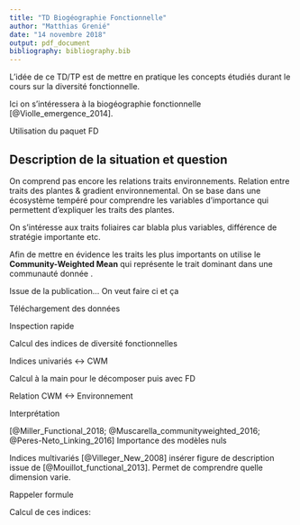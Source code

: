 ```yaml
---
title: "TD Biogéographie Fonctionnelle"
author: "Matthias Grenié"
date: "14 novembre 2018"
output: pdf_document
bibliography: bibliography.bib
---
```


L'idée de ce TD/TP est de mettre en pratique les concepts étudiés durant le cours sur la diversité fonctionnelle.

Ici on s'intéressera à la biogéographie fonctionnelle [@Violle_emergence_2014].

Utilisation du paquet FD 

## Description de la situation et question

On comprend pas encore les relations traits environnements.
Relation entre traits des plantes & gradient environnemental.
On se base dans une écosystème tempéré pour comprendre les variables d'importance qui permettent d'expliquer les traits des plantes.

On s'intéresse aux traits foliaires car blabla plus variables, différence de stratégie importante etc.

Afin de mettre en évidence les traits les plus importants on utilise le **Community-Weighted Mean** qui représente le trait dominant dans une communauté donnée .


Issue de la publication... On veut faire ci et ça

Téléchargement des données

Inspection rapide

Calcul des indices de diversité fonctionnelles

Indices univariés <-> CWM

Calcul à la main pour le décomposer puis avec FD

Relation CWM <-> Environnement

Interprétation

[@Miller_Functional_2018; @Muscarella_communityweighted_2016; @Peres-Neto_Linking_2016]
Importance des modèles nuls

Indices multivariés [@Villeger_New_2008] insérer figure de description issue de [@Mouillot_functional_2013]. Permet de comprendre quelle dimension varie.

Rappeler formule

Calcul de ces indices:


 
